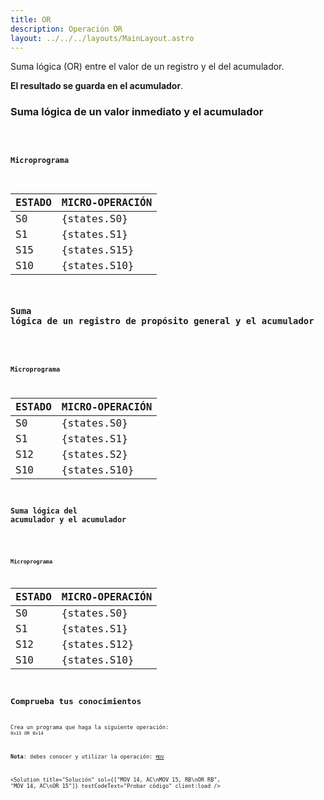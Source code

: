 ```yaml
---
title: OR
description: Operación OR
layout: ../../../layouts/MainLayout.astro
---
```



Suma lógica (OR) entre el valor de un registro y el del acumulador.

**El resultado se guarda en el acumulador**.

### Suma lógica de un valor inmediato y el acumulador

<Code code="OR 0F" />

#### Microprograma

| ESTADO | MICRO-OPERACIÓN |
| :----- | :-------------- |
| S0     | {states.S0}     |
| S1     | {states.S1}     |
| S15    | {states.S15}    |
| S10    | {states.S10}    |

### Suma lógica de un registro de propósito general y el acumulador

<Code code="OR RB" />

#### Microprograma

| ESTADO | MICRO-OPERACIÓN |
| :----- | :-------------- |
| S0     | {states.S0}     |
| S1     | {states.S1}     |
| S12    | {states.S2}     |
| S10    | {states.S10}    |

### Suma lógica del acumulador y el acumulador

<Code code="OR AC" />

#### Microprograma

| ESTADO | MICRO-OPERACIÓN |
| :----- | :-------------- |
| S0     | {states.S0}     |
| S1     | {states.S1}     |
| S12    | {states.S12}    |
| S10    | {states.S10}    |

## Comprueba tus conocimientos

Crea un programa que haga la siguiente operación: `0x15 OR 0x14`

**Nota**: debes conocer y utilizar la operación: [`MOV`](/es/instructions/MOV)

<Solution
  title="Solución"
  sol={["MOV 14, AC\nMOV 15, RB\nOR RB", "MOV 14, AC\nOR 15"]}
  testCodeText="Probar código"
  client:load
/>
